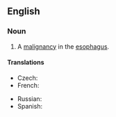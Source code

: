 ==English==
{{wikipedia}}
===Noun===
{{en-noun|head=[[esophageal]] [[cancer]]}}

# {{context|pathology|lang=en}} A [[cancer|malignancy]] in the [[esophagus]].

====Translations====
{{trans-top|cancer}}
* Czech: {{t|cs|rakovina jícnu|f}}
* French: {{t|fr|cancer de l'œsophage|m}}
{{trans-mid}}
* Russian: {{t|ru|рак пищево́да|m|sc=Cyrl}}
* Spanish: {{t|es|cáncer de esófago}}
{{trans-bottom}}